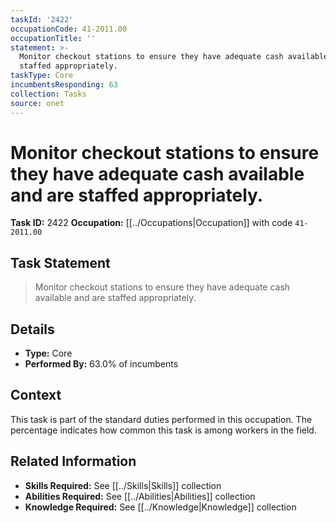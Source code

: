 ```yaml
---
taskId: '2422'
occupationCode: 41-2011.00
occupationTitle: ''
statement: >-
  Monitor checkout stations to ensure they have adequate cash available and are
  staffed appropriately.
taskType: Core
incumbentsResponding: 63
collection: Tasks
source: onet
---
```

# Monitor checkout stations to ensure they have adequate cash available and are staffed appropriately.

**Task ID:** 2422
**Occupation:** [[../Occupations|Occupation]] with code `41-2011.00`

## Task Statement

> Monitor checkout stations to ensure they have adequate cash available and are staffed appropriately.

## Details

- **Type:** Core
- **Performed By:** 63.0% of incumbents

## Context

This task is part of the standard duties performed in this occupation. The percentage indicates how common this task is among workers in the field.

## Related Information

- **Skills Required:** See [[../Skills|Skills]] collection
- **Abilities Required:** See [[../Abilities|Abilities]] collection
- **Knowledge Required:** See [[../Knowledge|Knowledge]] collection
